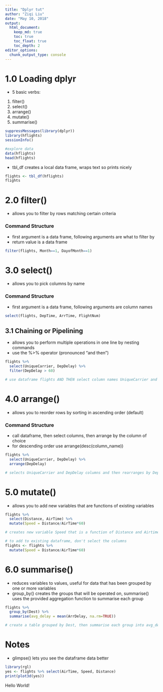 ```yaml
---
title: "Dplyr tut"
author: "Ziqi Liu"
date: "May 10, 2018"
output: 
  html_document:
    keep_md: true
    toc: true
    toc_float: true
    toc_depth: 2
editor_options:
  chunk_output_type: console
---
```


# 1.0 Loading dplyr

- 5 basic verbs:
1. filter()
2. select()
3. arrange()
4. mutate()
5. summarise()
``` r
suppressMessages(library(dplyr))
library(hflights)
sessionInfo()

#explore data
data(hflights)
head(hflights)
```

- tbl_df creates a local data frame, wraps text so prints nicely
``` r
flights <- tbl_df(hflights)
flights
```

# 2.0 filter()

- allows you to filter by rows matching certain criteria

### Command Structure
- first argument is a data frame, following arguments are what to filter by
- return value is a data frame
``` r
filter(flights, Month==1, DayofMonth==1)
```

# 3.0 select()

- allows you to pick columns by name

### Command Structure
- first argument is a data frame, following arguments are column names
``` r
select(flights, DepTime, ArrTime, FlightNum)
```

## 3.1 Chaining or Pipelining

- allows you to perform multiple operations in one line by nesting commands
- use the %>% operator (pronounced "and then")
``` r
flights %>%
  select(UniqueCarrier, DepDelay) %>%
  filter(DepDelay > 60)

# use dataframe flights AND THEN select column names UniqueCarrier and DepDelay AND THEN filter by rows where DepDelay value > 60
```

# 4.0 arrange()

- allows you to reorder rows by sorting in ascending order (default)

### Command Structure

- call dataframe, then select columns, then arrange by the column of choice
- for descending order use arrange(desc(column_name))
``` r
flights %>%
  select(UniqueCarrier, DepDelay) %>%
  arrange(DepDelay)

# selects UniqueCarrier and DepDelay columns and then rearranges by DepDelay ascending
```

# 5.0 mutate()

- allows you to add new variables that are functions of existing variables
``` r
flights %>%
  select(Distance, AirTime) %>%
  mutate(Speed = Distance/AirTime*60)

# creates new variable Speed that is a function of Distance and Airtime

# to add to existing dataframe, don't select the columns
flights <- flights %>%
  mutate(Speed = Distance/AirTime*60)
```

# 6.0 summarise()

- reduces variables to values, useful for data that has been grouped by one or more variables
- group_by() creates the groups that will be operated on, summarise() uses the provided aggregation function to summarise each group
``` r
flights %>%
  group_by(Dest) %>%
  summarise(avg_delay = mean(ArrDelay, na.rm=TRUE))

# create a table grouped by Dest, then summarise each group into avg_delay by taking the mean of ArrDelay
```

# Notes
- glimpse() lets you see the dataframe data better

``` r
library(rgl)
yes <- flights %>% select(AirTime, Speed, Distance)
print(plot3d(yes))
```




Hello World!





